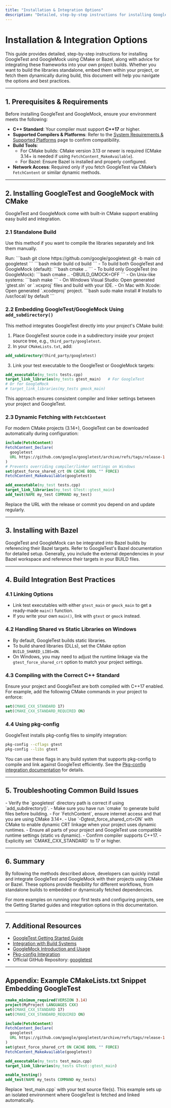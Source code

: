 ```yaml
---
title: "Installation & Integration Options"
description: "Detailed, step-by-step instructions for installing GoogleTest and GoogleMock using CMake or Bazel, with guidance for build integration. Covers fetching the code, configuring builds, and best practices for integrating with your project's build system."
---
```


# Installation & Integration Options

This guide provides detailed, step-by-step instructions for installing GoogleTest and GoogleMock using CMake or Bazel, along with advice for integrating these frameworks into your own project builds. Whether you want to build the libraries standalone, embed them within your project, or fetch them dynamically during build, this document will help you navigate the options and best practices.

---

## 1. Prerequisites & Requirements

Before installing GoogleTest and GoogleMock, ensure your environment meets the following:

- **C++ Standard**: Your compiler must support **C++17** or higher.
- **Supported Compilers & Platforms**: Refer to the [System Requirements & Supported Platforms](https://example.com/getting-started/prerequisites-installation/system-requirements) page to confirm compatibility.
- **Build Tools**:
  - For CMake builds: CMake version 3.13 or newer is required (CMake 3.14+ is needed if using `FetchContent_MakeAvailable`).
  - For Bazel: Ensure Bazel is installed and properly configured.
- **Network Access**: Required only if you fetch GoogleTest via CMake’s `FetchContent` or similar dynamic methods.

---

## 2. Installing GoogleTest and GoogleMock with CMake

GoogleTest and GoogleMock come with built-in CMake support enabling easy build and integration.

### 2.1 Standalone Build

Use this method if you want to compile the libraries separately and link them manually.

<Steps>
<Step title="Clone Repository">
Run:
```bash
  git clone https://github.com/google/googletest.git -b main
  cd googletest
```
</Step>
<Step title="Create and Enter Build Directory">
```bash
mkdir build
cd build
```
</Step>
<Step title="Generate Build Files with CMake">
- To build both GoogleTest and GoogleMock (default):
  ```bash
  cmake ..
  ```
- To build only GoogleTest (no GoogleMock):
  ```bash
  cmake .. -DBUILD_GMOCK=OFF
  ```
</Step>
<Step title="Build">
- On Unix-like systems:
  ```bash
  make
  ```
- On Windows Visual Studio:
  Open generated `gtest.sln` or `.vcxproj` files and build with your IDE.
- On Mac with Xcode:
  Open generated `.xcodeproj` project.
</Step>
<Step title="Optional: Install (Admin Required)">
```bash
sudo make install # Installs to /usr/local/ by default
```
</Step>
</Steps>

### 2.2 Embedding GoogleTest/GoogleMock Using `add_subdirectory()`

This method integrates GoogleTest directly into your project's CMake build:

1. Place GoogleTest source code in a subdirectory inside your project source tree, e.g., `third_party/googletest`.
2. In your `CMakeLists.txt`, add:
```cmake
add_subdirectory(third_party/googletest)
```
3. Link your test executable to the GoogleTest or GoogleMock targets:
```cmake
add_executable(my_tests tests.cpp)
target_link_libraries(my_tests gtest_main)   # For GoogleTest
# Or for GoogleMock
# target_link_libraries(my_tests gmock_main)
```

This approach ensures consistent compiler and linker settings between your project and GoogleTest.

### 2.3 Dynamic Fetching with `FetchContent`

For modern CMake projects (3.14+), GoogleTest can be downloaded automatically during configuration:

```cmake
include(FetchContent)
FetchContent_Declare(
  googletest
  URL https://github.com/google/googletest/archive/refs/tags/release-1.17.0.zip
)
# Prevents overriding compiler/linker settings on Windows
set(gtest_force_shared_crt ON CACHE BOOL "" FORCE)
FetchContent_MakeAvailable(googletest)

add_executable(my_test tests.cpp)
target_link_libraries(my_test GTest::gtest_main)
add_test(NAME my_test COMMAND my_test)
```

<Tip>
Replace the URL with the release or commit you depend on and update regularly.
</Tip>

---

## 3. Installing with Bazel

GoogleTest and GoogleMock can be integrated into Bazel builds by referencing their Bazel targets. Refer to GoogleTest's Bazel documentation for detailed setup. Generally, you include the external dependencies in your Bazel workspace and reference their targets in your BUILD files.

---

## 4. Build Integration Best Practices

### 4.1 Linking Options

- Link test executables with either `gtest_main` or `gmock_main` to get a ready-made `main()` function.
- If you write your own `main()`, link with `gtest` or `gmock` instead.

### 4.2 Handling Shared vs Static Libraries on Windows

- By default, GoogleTest builds static libraries.
- To build shared libraries (DLLs), set the CMake option `BUILD_SHARED_LIBS=ON`.
- On Windows, you may need to adjust the runtime linkage via the `gtest_force_shared_crt` option to match your project settings.

### 4.3 Compiling with the Correct C++ Standard

Ensure your project and GoogleTest are both compiled with C++17 enabled.
For example, add the following CMake commands in your project to enforce:

```cmake
set(CMAKE_CXX_STANDARD 17)
set(CMAKE_CXX_STANDARD_REQUIRED ON)
```

### 4.4 Using pkg-config

GoogleTest installs pkg-config files to simplify integration:

```bash
pkg-config --cflags gtest
pkg-config --libs gtest
```

You can use these flags in any build system that supports pkg-config to compile and link against GoogleTest efficiently. See the [Pkg-config integration documentation](https://example.com/docs/pkgconfig) for details.

---

## 5. Troubleshooting Common Build Issues

<AccordionGroup title="Common Installation Issues">
<Accordion title="CMake Fails to Find GoogleTest">
- Verify the `googletest` directory path is correct if using `add_subdirectory()`.
- Make sure you have run `cmake` to generate build files before building.
- For `FetchContent`, ensure internet access and that you are using CMake 3.14+.
</Accordion>
<Accordion title="Runtime Library Mismatch on Windows">
- Use `-Dgtest_force_shared_crt=ON` with CMake to enable dynamic CRT linkage when your project uses dynamic runtimes.
- Ensure all parts of your project and GoogleTest use compatible runtime settings (static vs dynamic).
</Accordion>
<Accordion title="Compiler Errors Related to C++ Standard">
- Confirm compiler supports C++17.
- Explicitly set `CMAKE_CXX_STANDARD` to 17 or higher.
</Accordion>
</AccordionGroup>

---

## 6. Summary

By following the methods described above, developers can quickly install and integrate GoogleTest and GoogleMock with their projects using CMake or Bazel. These options provide flexibility for different workflows, from standalone builds to embedded or dynamically fetched dependencies.

For more examples on running your first tests and configuring projects, see the Getting Started guides and integration options in this documentation.

---

## 7. Additional Resources

- [GoogleTest Getting Started Guide](https://example.com/overview/quickstart-integration/getting-started)
- [Integration with Build Systems](https://example.com/overview/quickstart-integration/integration-options)
- [GoogleMock Introduction and Usage](https://example.com/guides/getting-started/first-mock-example)
- [Pkg-config Integration](https://example.com/docs/pkgconfig)
- Official GitHub Repository: [googletest](https://github.com/google/googletest)

---

## Appendix: Example CMakeLists.txt Snippet Embedding GoogleTest

```cmake
cmake_minimum_required(VERSION 3.14)
project(MyProject LANGUAGES CXX)
set(CMAKE_CXX_STANDARD 17)
set(CMAKE_CXX_STANDARD_REQUIRED ON)

include(FetchContent)
FetchContent_Declare(
  googletest
  URL https://github.com/google/googletest/archive/refs/tags/release-1.17.0.zip
)
set(gtest_force_shared_crt ON CACHE BOOL "" FORCE)
FetchContent_MakeAvailable(googletest)

add_executable(my_tests test_main.cpp)
target_link_libraries(my_tests GTest::gtest_main)

enable_testing()
add_test(NAME my_tests COMMAND my_tests)
```

<Tip>
Replace `test_main.cpp` with your test source file(s). This example sets up an isolated environment where GoogleTest is fetched and linked automatically.
</Tip>
